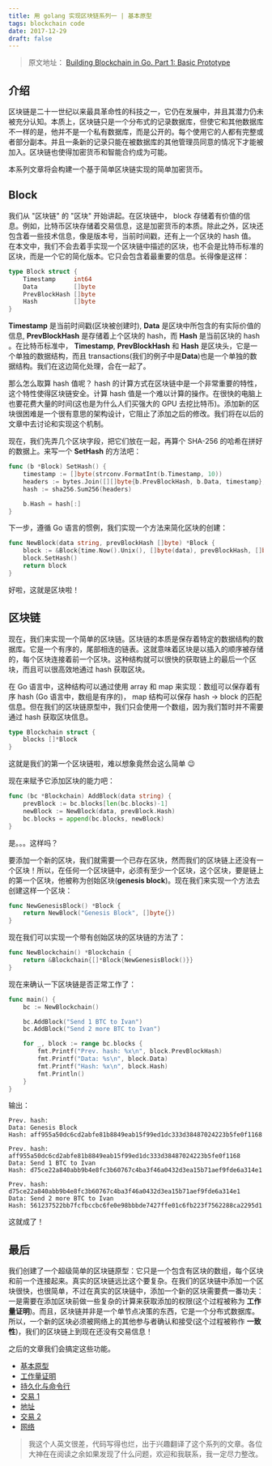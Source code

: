 ```yaml
---
title: 用 golang 实现区块链系列一 | 基本原型
tags: blockchain code
date: 2017-12-29
draft: false
---
```


> 原文地址： [Building Blockchain in Go. Part 1: Basic Prototype](https://jeiwan.cc/posts/building-blockchain-in-go-part-1/)

## 介绍

区块链是二十一世纪以来最具革命性的科技之一，它仍在发展中，并且其潜力仍未被充分认知。本质上，区块链只是一个分布式的记录数据库，但使它和其他数据库不一样的是，他并不是一个私有数据库，而是公开的。每个使用它的人都有完整或者部分副本。并且一条新的记录只能在被数据库的其他管理员同意的情况下才能被加入。区块链也使得加密货币和智能合约成为可能。

本系列文章将会构建一个基于简单区块链实现的简单加密货币。

## Block

我们从 "区块链" 的 "区块" 开始讲起。在区块链中， block 存储着有价值的信息。例如，比特币区块存储着交易信息，这是加密货币的本质。除此之外，区块还包含着一些技术信息，像是版本号，当前时间戳，还有上一个区块的 hash 值。
在本文中，我们不会去着手实现一个区块链中描述的区块，也不会是比特币标准的区块，而是一个它的简化版本。它只会包含着最重要的信息。长得像是这样：

```go
type Block struct {
    Timestamp     int64
    Data          []byte
    PrevBlockHash []byte
    Hash          []byte
}
```

**Timestamp** 是当前时间戳(区块被创建时), **Data** 是区块中所包含的有实际价值的信息, **PrevBlockHash** 是存储着上个区块的 hash，而 **Hash** 是当前区块的 hash 。在比特币标准中， **Timestamp**, **PrevBlockHash** 和 **Hash** 是区块头，它是一个单独的数据结构，而且 transactions(我们的例子中是**Data**)也是一个单独的数据结构。我们在这边简化处理，合在一起了。

那么怎么取算 hash 值呢？ hash 的计算方式在区块链中是一个非常重要的特性，这个特性使得区块链安全。计算 hash 值是一个难以计算的操作。在很快的电脑上也要花费大量的时间(这也是为什么人们买强大的 GPU 去挖比特币)。添加新的区块很困难是一个很有意思的架构设计，它阻止了添加之后的修改。我们将在以后的文章中去讨论和实现这个机制。

现在，我们先弄几个区块字段，把它们放在一起，再算个 SHA-256 的哈希在拼好的数据上。来写一个 **SetHash** 的方法吧：

```go
func (b *Block) SetHash() {
    timestamp := []byte(strconv.FormatInt(b.Timestamp, 10))
    headers := bytes.Join([][]byte{b.PrevBlockHash, b.Data, timestamp}, []byte{})
    hash := sha256.Sum256(headers)

    b.Hash = hash[:]
}
```

下一步，遵循 Go 语言的惯例，我们实现一个方法来简化区块的创建：

```go
func NewBlock(data string, prevBlockHash []byte) *Block {
    block := &Block{time.Now().Unix(), []byte(data), prevBlockHash, []byte{}}
    block.SetHash()
    return block
}
```

好啦，这就是区块啦！

## 区块链

现在，我们来实现一个简单的区块链。区块链的本质是保存着特定的数据结构的数据库。它是一个有序的，尾部相连的链表。这就意味着区块是以插入的顺序被存储的，每个区块连接着前一个区块。这种结构就可以很快的获取链上的最后一个区块，而且可以很高效地通过 hash 获取区块。

在 Go 语言中，这种结构可以通过使用 array 和 map 来实现：数组可以保存着有序 hash (Go 语言中，数组是有序的)， map 结构可以保存 hash -> block 的匹配信息。但在我们的区块链原型中，我们只会使用一个数组，因为我们暂时并不需要通过 hash 获取区块信息。

```go
type Blockchain struct {
    blocks []*Block
}
```

这就是我们的第一个区块链啦，难以想象竟然会这么简单 😉

现在来赋予它添加区块的能力吧：

```go
func (bc *Blockchain) AddBlock(data string) {
    prevBlock := bc.blocks[len(bc.blocks)-1]
    newBlock := NewBlock(data, prevBlock.Hash)
    bc.blocks = append(bc.blocks, newBlock)
}
```

是。。。这样吗？

要添加一个新的区块，我们就需要一个已存在区块，然而我们的区块链上还没有一个区块！所以，在任何一个区块链中，必须有至少一个区块，这个区块，要是链上的第一个区块，他被称为创始区块(**genesis block**)。现在我们来实现一个方法去创建这样一个区块：

```go
func NewGenesisBlock() *Block {
    return NewBlock("Genesis Block", []byte{})
}
```

现在我们可以实现一个带有创始区块的区块链的方法了：

```go
func NewBlockchain() *Blockchain {
    return &Blockchain{[]*Block{NewGenesisBlock()}}
}
```

现在来确认一下区块链是否正常工作了：

```go
func main() {
    bc := NewBlockchain()

    bc.AddBlock("Send 1 BTC to Ivan")
    bc.AddBlock("Send 2 more BTC to Ivan")

    for _, block := range bc.blocks {
        fmt.Printf("Prev. hash: %x\n", block.PrevBlockHash)
        fmt.Printf("Data: %s\n", block.Data)
        fmt.Printf("Hash: %x\n", block.Hash)
        fmt.Println()
    }
}
```

输出：

```text
Prev. hash:
Data: Genesis Block
Hash: aff955a50dc6cd2abfe81b8849eab15f99ed1dc333d38487024223b5fe0f1168

Prev. hash: aff955a50dc6cd2abfe81b8849eab15f99ed1dc333d38487024223b5fe0f1168
Data: Send 1 BTC to Ivan
Hash: d75ce22a840abb9b4e8fc3b60767c4ba3f46a0432d3ea15b71aef9fde6a314e1

Prev. hash: d75ce22a840abb9b4e8fc3b60767c4ba3f46a0432d3ea15b71aef9fde6a314e1
Data: Send 2 more BTC to Ivan
Hash: 561237522bb7fcfbccbc6fe0e98bbbde7427ffe01c6fb223f7562288ca2295d1
```

这就成了！

## 最后

我们创建了一个超级简单的区块链原型：它只是一个包含有区块的数组，每个区块和前一个连接起来。真实的区块链远比这个要复杂。在我们的区块链中添加一个区块很快，也很简单，不过在真实的区块链中，添加一个新的区块需要费一番功夫：一是需要在添加区块前做一些复杂的计算来获取添加的权限(这个过程被称为 **工作量证明**)。而且，区块链并非是一个单节点决策的东西，它是一个分布式数据库。所以，一个新的区块必须被网络上的其他参与者确认和接受(这个过程被称作 **一致性**)，我们的区块链上到现在还没有交易信息！

之后的文章我们会搞定这些功能。

* [基本原型](/posts/building-blockchain-in-go-part-1-basic-prototype)
* [工作量证明](/posts/building-blockchain-in-go-part-2-proof-of-work)
* [持久化与命令行](/posts/building-blockchain-in-go-part-3-persistence-and-cli)
* [交易 1](/posts/build-blockchain-in-go-part-4-transactions-1)
* [地址](/posts/building-blockchain-in-go-part-5-addresses)
* [交易 2](/posts/building-blockchain-in-go-part-6-transactions-2)
* [网络](/posts/building-blockchain-go-part-7-network)

> 我这个人英文很差，代码写得也烂，出于兴趣翻译了这个系列的文章。各位大神在在阅读之余如果发现了什么问题，欢迎和我联系，我一定尽力整改。

